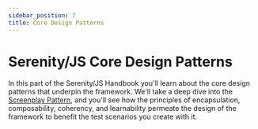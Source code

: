 ```yaml
---
sidebar_position: 7
title: Core Design Patterns
---
```


# Serenity/JS Core Design Patterns

In this part of the Serenity/JS Handbook you'll learn about the core design patterns that underpin the framework.
We'll take a deep dive into the [Screenplay Pattern](/handbook/design/screenplay-pattern), and you'll see how the principles
of encapsulation, composability, coherency, and learnability permeate the design of the framework to benefit the test scenarios you create with it.
